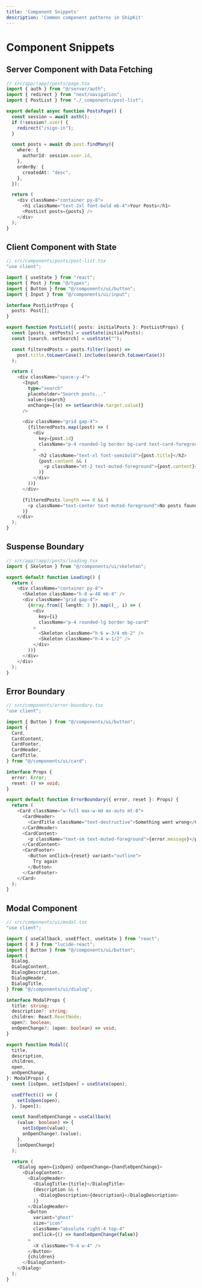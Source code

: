 ```yaml
---
title: 'Component Snippets'
description: 'Common component patterns in ShipKit'
---
```


# Component Snippets

## Server Component with Data Fetching

```typescript
// src/app/(app)/posts/page.tsx
import { auth } from "@/server/auth";
import { redirect } from "next/navigation";
import { PostList } from "./_components/post-list";

export default async function PostsPage() {
  const session = await auth();
  if (!session?.user) {
    redirect("/sign-in");
  }

  const posts = await db.post.findMany({
    where: {
      authorId: session.user.id,
    },
    orderBy: {
      createdAt: "desc",
    },
  });

  return (
    <div className="container py-8">
      <h1 className="text-2xl font-bold mb-4">Your Posts</h1>
      <PostList posts={posts} />
    </div>
  );
}
```

## Client Component with State

```typescript
// src/components/posts/post-list.tsx
"use client";

import { useState } from "react";
import { Post } from "@/types";
import { Button } from "@/components/ui/button";
import { Input } from "@/components/ui/input";

interface PostListProps {
  posts: Post[];
}

export function PostList({ posts: initialPosts }: PostListProps) {
  const [posts, setPosts] = useState(initialPosts);
  const [search, setSearch] = useState("");

  const filteredPosts = posts.filter((post) =>
    post.title.toLowerCase().includes(search.toLowerCase())
  );

  return (
    <div className="space-y-4">
      <Input
        type="search"
        placeholder="Search posts..."
        value={search}
        onChange={(e) => setSearch(e.target.value)}
      />

      <div className="grid gap-4">
        {filteredPosts.map((post) => (
          <div
            key={post.id}
            className="p-4 rounded-lg border bg-card text-card-foreground"
          >
            <h2 className="text-xl font-semibold">{post.title}</h2>
            {post.content && (
              <p className="mt-2 text-muted-foreground">{post.content}</p>
            )}
          </div>
        ))}
      </div>

      {filteredPosts.length === 0 && (
        <p className="text-center text-muted-foreground">No posts found</p>
      )}
    </div>
  );
}
```

## Suspense Boundary

```typescript
// src/app/(app)/posts/loading.tsx
import { Skeleton } from "@/components/ui/skeleton";

export default function Loading() {
  return (
    <div className="container py-8">
      <Skeleton className="h-8 w-48 mb-4" />
      <div className="grid gap-4">
        {Array.from({ length: 3 }).map((_, i) => (
          <div
            key={i}
            className="p-4 rounded-lg border bg-card"
          >
            <Skeleton className="h-6 w-3/4 mb-2" />
            <Skeleton className="h-4 w-1/2" />
          </div>
        ))}
      </div>
    </div>
  );
}
```

## Error Boundary

```typescript
// src/components/error-boundary.tsx
"use client";

import { Button } from "@/components/ui/button";
import {
  Card,
  CardContent,
  CardFooter,
  CardHeader,
  CardTitle,
} from "@/components/ui/card";

interface Props {
  error: Error;
  reset: () => void;
}

export default function ErrorBoundary({ error, reset }: Props) {
  return (
    <Card className="w-full max-w-md mx-auto mt-8">
      <CardHeader>
        <CardTitle className="text-destructive">Something went wrong</CardTitle>
      </CardHeader>
      <CardContent>
        <p className="text-sm text-muted-foreground">{error.message}</p>
      </CardContent>
      <CardFooter>
        <Button onClick={reset} variant="outline">
          Try again
        </Button>
      </CardFooter>
    </Card>
  );
}
```

## Modal Component

```typescript
// src/components/ui/modal.tsx
"use client";

import { useCallback, useEffect, useState } from "react";
import { X } from "lucide-react";
import { Button } from "@/components/ui/button";
import {
  Dialog,
  DialogContent,
  DialogDescription,
  DialogHeader,
  DialogTitle,
} from "@/components/ui/dialog";

interface ModalProps {
  title: string;
  description?: string;
  children: React.ReactNode;
  open?: boolean;
  onOpenChange?: (open: boolean) => void;
}

export function Modal({
  title,
  description,
  children,
  open,
  onOpenChange,
}: ModalProps) {
  const [isOpen, setIsOpen] = useState(open);

  useEffect(() => {
    setIsOpen(open);
  }, [open]);

  const handleOpenChange = useCallback(
    (value: boolean) => {
      setIsOpen(value);
      onOpenChange?.(value);
    },
    [onOpenChange]
  );

  return (
    <Dialog open={isOpen} onOpenChange={handleOpenChange}>
      <DialogContent>
        <DialogHeader>
          <DialogTitle>{title}</DialogTitle>
          {description && (
            <DialogDescription>{description}</DialogDescription>
          )}
        </DialogHeader>
        <Button
          variant="ghost"
          size="icon"
          className="absolute right-4 top-4"
          onClick={() => handleOpenChange(false)}
        >
          <X className="h-4 w-4" />
        </Button>
        {children}
      </DialogContent>
    </Dialog>
  );
}
```
